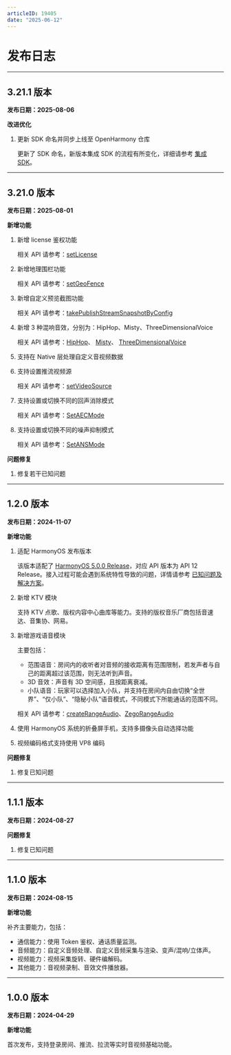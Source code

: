 ```yaml
---
articleID: 19405
date: "2025-06-12"
---
```




# 发布日志

- - -

## 3.21.1 版本 <a id="3.21.1"></a>

**发布日期：2025-08-06**

**改进优化**

1. 更新 SDK 命名并同步上线至 OpenHarmony 仓库

      更新了 SDK 命名，新版本集成 SDK 的流程有所变化，详细请参考 [集成 SDK](./../quick-start/integrating-sdk.mdx)。

---

## 3.21.0 版本 <a id="3.21.0"></a>

**发布日期：2025-08-01**

**新增功能** 


1. 新增 license 鉴权功能 

    相关 API 请参考：[setLicense](https://doc-zh.zego.im/unique-api/express-video-sdk/zh/ets_ohos/classes/_zegoexpressengine_.zegoexpressengine.html#setlicense)

2. 新增地理围栏功能 

    相关 API 请参考：[setGeoFence](https://doc-zh.zego.im/unique-api/express-video-sdk/zh/ets_ohos/classes/_zegoexpressengine_.zegoexpressengine.html#setgeofence)

3. 新增自定义预览截图功能 

    相关 API 请参考：[takePublishStreamSnapshotByConfig](https://doc-zh.zego.im/unique-api/express-video-sdk/zh/ets_ohos/classes/_zegoexpressengine_.zegoexpressengine.html#takepublishstreamsnapshotbyconfig)


4. 新增 3 种混响音效，分别为：HipHop、Misty、ThreeDimensionalVoice

    相关 API 请参考：[HipHop](https://doc-zh.zego.im/unique-api/express-video-sdk/zh/ets_ohos/enums/_zegoexpressdefines_.zegoreverbpreset.html#hiphop)、 [Misty](https://doc-zh.zego.im/unique-api/express-video-sdk/zh/ets_ohos/enums/_zegoexpressdefines_.zegoreverbpreset.html#misty)、 [ThreeDimensionalVoice](https://doc-zh.zego.im/unique-api/express-video-sdk/zh/ets_ohos/enums/_zegoexpressdefines_.zegoreverbpreset.html#threedimensionalvoice)

5. 支持在 Native 层处理自定义音视频数据

6. 支持设置推流视频源 

    相关 API 请参考：[setVideoSource](https://doc-zh.zego.im/unique-api/express-video-sdk/zh/ets_ohos/classes/_zegoexpressengine_.zegoexpressengine.html#setvideosource)

7. 支持设置或切换不同的回声消除模式

    相关 API 请参考：[SetAECMode](https://doc-zh.zego.im/unique-api/express-video-sdk/zh/ets_ohos/classes/_zegoexpressengine_.zegoexpressengine.html#setaecmode)

8. 支持设置或切换不同的噪声抑制模式

    相关 API 请参考：[SetANSMode](https://doc-zh.zego.im/unique-api/express-video-sdk/zh/ets_ohos/classes/_zegoexpressengine_.zegoexpressengine.html#setansmode)


**问题修复**

1. 修复若干已知问题

---

## 1.2.0 版本 <a id="1.2.0"></a>

**发布日期：2024-11-07**

**新增功能**

1. 适配 HarmonyOS 发布版本

    该版本适配了 [HarmonyOS 5.0.0 Release](https://developer.huawei.com/consumer/cn/doc/harmonyos-releases-V5/overview-V5)，对应 API 版本为 API 12 Release。接入过程可能会遇到系统特性导致的问题，详情请参考 [已知问题及解决方案](!known_issues_and_solutions)。


2. 新增 KTV 模块

    支持 KTV 点歌、版权内容中心曲库等能力。支持的版权音乐厂商包括音速达、音集协、网易。

3. 新增游戏语音模块

    主要包括：
    - 范围语音：房间内的收听者对音频的接收距离有范围限制，若发声者与自己的距离超过该范围，则无法听到声音。
    - 3D 音效：声音有 3D 空间感，且按距离衰减。
    - 小队语音：玩家可以选择加入小队，并支持在房间内自由切换“全世界”、“仅小队”、“隐秘小队”语音模式，不同模式下所能通话的范围不同。

    相关 API 请参考：[createRangeAudio](https://doc-zh.zego.im/unique-api/express-video-sdk/zh/ets_ohos/classes/_zegoexpressengine_.zegoexpressengine.html#createrangeaudio)、[ZegoRangeAudio](https://doc-zh.zego.im/unique-api/express-video-sdk/zh/ets_ohos/classes/_zegoexpressdefines_.zegorangeaudio.html)


4. 使用 HarmonyOS 系统的折叠屏手机，支持多摄像头自动选择功能

5. 视频编码格式支持使用 VP8 编码

**问题修复**

1. 修复已知问题

---
## 1.1.1 版本 <a id="1.1.1"></a>

**发布日期：2024-08-27**

**问题修复**

1. 修复已知问题

---
## 1.1.0 版本 <a id="1.1.0"></a>

**发布日期：2024-08-15**

**新增功能**

补齐主要能力，包括：
- 通信能力：使用 Token 鉴权、通话质量监测。
- 音频能力：自定义音频处理、自定义音频采集与渲染、变声/混响/立体声。
- 视频能力：视频采集旋转、硬件编解码。
- 其他能力：音视频录制、音效文件播放器。

---
## 1.0.0 版本 <a id="1.0.0"></a>

**发布日期：2024-04-29**

**新增功能**

首次发布，支持登录房间、推流、拉流等实时音视频基础功能。



